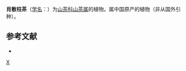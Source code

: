 {{Speciesbox 
| taxon = Camellia liberistyloides
| authority = Chang,
}}

'''肖散柱茶'''（[[学名|学名]]：{{lang|la|''Camellia liberistyloides''}}）为[[山茶科|山茶科]][[山茶属|山茶属]]的植物。属中国原产的植物（非从国外引种）。

== 参考文献 ==
<div class="references-small">
* {{cite web| url =http://www.bioinfo.cn/db05/KmzwSpecies.php?action=view&id=28830| title =肖散柱茶| work =《中国高等植物数据库全库》| publisher =中国科学院微生物研究所| author =昆明植物研究所| accessdate =2009-02-26| deadurl =yes| archiveurl =https://web.archive.org/web/20160305053428/http://www.bioinfo.cn/db05/KmzwSpecies.php?action=view&id=28830| archivedate =2016-03-05}}
</div>
{{Taxonbar|from=Q15232654}}

[[Category:山茶属|X]]


{{植物小作品}}